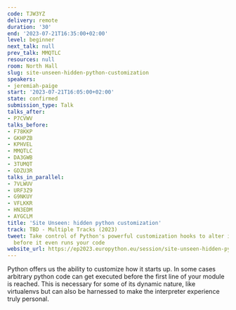 ```yaml
---
code: TJW3YZ
delivery: remote
duration: '30'
end: '2023-07-21T16:35:00+02:00'
level: beginner
next_talk: null
prev_talk: MMQTLC
resources: null
room: North Hall
slug: site-unseen-hidden-python-customization
speakers:
- jeremiah-paige
start: '2023-07-21T16:05:00+02:00'
state: confirmed
submission_type: Talk
talks_after:
- P7CVWV
talks_before:
- F78KKP
- GKHPZB
- KPHVEL
- MMQTLC
- DA3GWB
- 3TUMQT
- GDZU3R
talks_in_parallel:
- 7VLWUV
- URF3Z9
- G9NKUY
- VFLKKR
- HN3EDM
- AYGCLM
title: 'Site Unseen: hidden python customization'
track: TBD - Multiple Tracks (2023)
tweet: Take control of Python's powerful customization hooks to alter its behavior
  before it even runs your code
website_url: https://ep2023.europython.eu/session/site-unseen-hidden-python-customization
---
```


Python offers us the ability to customize how it starts up. In some cases arbitrary python code can get executed before the first line of your module is reached. This is necessary for some of its dynamic nature, like virtualenvs but can also be harnessed to make the interpreter experience truly personal.